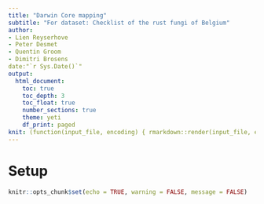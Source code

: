 ```yaml
---
title: "Darwin Core mapping"
subtitle: "For dataset: Checklist of the rust fungi of Belgium"
author: 
- Lien Reyserhove
- Peter Desmet
- Quentin Groom
- Dimitri Brosens
date:"`r Sys.Date()`"
output:
  html_document:
    toc: true
    toc_depth: 3
    toc_float: true
    number_sections: true
    theme: yeti
    df_print: paged
knit: (function(input_file, encoding) { rmarkdown::render(input_file, encoding = encoding, output_file = paste0("../docs/",sub(".Rmd", ".html", basename(input_file))))})
---
```


# Setup

```r
knitr::opts_chunk$set(echo = TRUE, warning = FALSE, message = FALSE)
```


